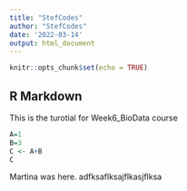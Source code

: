 ```yaml
---
title: "StefCodes"
author: "StefCodes"
date: '2022-03-14'
output: html_document
---
```


```r
knitr::opts_chunk$set(echo = TRUE)
```

## R Markdown

This is the turotial for Week6_BioData course
```r
A=1
B=3
C <- A+B
C
```



Martina was here. adfksaflksajflkasjflksa

